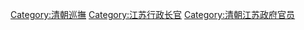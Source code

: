 [[Category:清朝巡撫|Category:清朝巡撫]]
[[Category:江苏行政长官|Category:江苏行政长官]]
[[Category:清朝江苏政府官员|Category:清朝江苏政府官员]]
